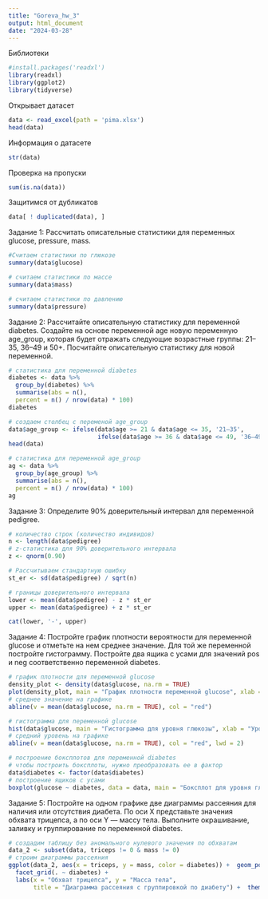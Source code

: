 ---
title: "Goreva_hw_3"
output: html_document
date: "2024-03-28"
---
Библиотеки
```{r}
#install.packages('readxl')
library(readxl)
library(ggplot2)
library(tidyverse)
```
Открывает датасет
```{r}
data <- read_excel(path = 'pima.xlsx')
head(data)
```
Информация о датасете
```{r}
str(data)
```
Проверка на пропуски 
```{r}
sum(is.na(data))
```
Защитимся от дубликатов 
```{r}
data[ ! duplicated(data), ]
```
Задание 1: Рассчитать описательные статистики для переменных glucose, pressure, mass.


```{r}
#Считаем статистики по глюкозе
summary(data$glucose)
```
```{r}
# считаем статистики по массе
summary(data$mass)
```
```{r}
# считаем статистики по давлению
summary(data$pressure)
```
Задание 2: Рассчитайте описательную статистику для переменной diabetes. Создайте на основе переменной age новую переменную age_group, которая будет отражать следующие возрастные группы: 21–35, 36–49 и 50+. Посчитайте описательную статистику для новой переменной.


```{r}
# статистика для переменной diabetes
diabetes <- data %>%
  group_by(diabetes) %>%
  summarise(abs = n(),
  percent = n() / nrow(data) * 100)
diabetes
```
```{r}
# создаем столбец с переменой age_group
data$age_group <- ifelse(data$age >= 21 & data$age <= 35, '21–35',
                         ifelse(data$age >= 36 & data$age <= 49, '36–49', '50+'))
head(data)
```
```{r}
# статистика для переменной age_group
ag <- data %>%
  group_by(age_group) %>%
  summarise(abs = n(),
  percent = n() / nrow(data) * 100)
ag
```
Задание 3: Определите 90% доверительный интервал для переменной pedigree.
```{r}

# количество строк (количество индивидов)
n <- length(data$pedigree)
# z-статистика для 90% доверительного интервала 
z <- qnorm(0.90)

# Рассчитываем стандартную ошибку
st_er <- sd(data$pedigree) / sqrt(n)

# границы доверительного интервала
lower <- mean(data$pedigree) - z * st_er
upper <- mean(data$pedigree) + z * st_er

cat(lower, '-', upper)
```
Задание 4: Постройте график плотности вероятности для переменной glucose и отметьте на нем среднее значение. Для той же переменной постройте гистограмму. Постройте два ящика с усами для значений pos и neg соответственно переменной diabetes.
```{r}
# график плотности для переменной glucose
density_plot <- density(data$glucose, na.rm = TRUE)
plot(density_plot, main = "График плотности переменной glucose", xlab = "Уровень глюкозы")
# среднее значение на графике
abline(v = mean(data$glucose, na.rm = TRUE), col = "red")
```
```{r}
# гистограмма для переменной glucose
hist(data$glucose, main = "Гистограмма для уровня глюкозы", xlab = "Уровень глюкозы",breaks = 40)
# средний уровень на графике 
abline(v = mean(data$glucose, na.rm = TRUE), col = "red", lwd = 2)
```
```{r}
# построение боксплотов для переменной diabetes 
# чтобы построить боксплоты, нужно преобразовать ее в фактор 
data$diabetes <- factor(data$diabetes)
# построение ящиков с усами
boxplot(glucose ~ diabetes, data = data, main = "Боксплот для уровня глюкозы", xlab = "Статус заболевания", ylab = "Уровень глюкозы")
```
Задание 5: Постройте на одном графике две диаграммы рассеяния для наличия или отсутствия диабета. По оси X представьте значения обхвата трицепса, а по оси Y — массу тела. Выполните окрашивание, заливку и группирование по переменной diabetes.
```{r}
# создадим таблицу без аномального нулевого значения по обхватам
data_2 <- subset(data, triceps != 0 & mass != 0)
# строим диаграммы рассеяния
ggplot(data_2, aes(x = triceps, y = mass, color = diabetes)) +  geom_point() + 
  facet_grid(. ~ diabetes) + 
  labs(x = "Обхват трицепса", y = "Масса тела", 
       title = "Диаграмма рассеяния с группировкой по диабету") +  theme_classic()
```

